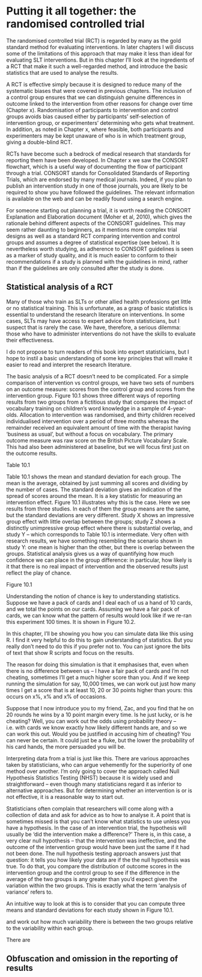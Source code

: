 # Putting it all together: the randomised controlled trial

The randomised controlled trial (RCT) is regarded by many as the gold standard method for evaluating interventions. In later chapters I will discuss some of the limitations of this approach that may make it less than ideal for evaluating SLT interventions. But in this chapter I'll look at the ingredients of a RCT that make it such a well-regarded method, and introduce the basic statistics that are used to analyse the results.

A RCT is effective simply because it is designed to reduce many of the systematic biases that were covered in previous chapters. The inclusion of a control group ensures that we can distinguish genuine differences in outcome linked to the intervention from other reasons for change over time (Chapter x). Randomisation of participants to intervention and control groups avoids bias caused either by participants' self-selection of intervention group, or experimenters' determining who gets what treatment.  In addition, as noted in Chapter x, where feasible, both participants and experimenters may be kept unaware of who is in which treatment group, giving a double-blind RCT.

RCTs have become such a bedrock of medical research that standards for reporting them have been developed. In Chapter x we saw the CONSORT flowchart, which is a useful way of documenting the flow of participant through a trial. CONSORT stands for Consolidated Standards of Reporting Trials, which are endorsed by many medical journals. Indeed, if you plan to publish an intervention study in one of those journals, you are likely to be required to show you have followed the guidelines. The relevant information is available on the web and can be readily found using a search engine.

For someone starting out planning a trial, it is worth reading the CONSORT Explanation and Elaboration document (Moher et al, 2010), which gives the rationale behind different aspects of the CONSORT guidelines. This may seem rather daunting to beginners, as it mentions more complex trial designs as well as a standard RCT comparing intervention and control groups and assumes a degree of statistical expertise (see below). It is nevertheless worth studying, as adherence to CONSORT guidelines is seen as a marker of study quality, and it is much easier to conform to their recommendations if a study is planned with the guidelines in mind, rather than if the guidelines are only consulted after the study is done.

## Statistical analysis of a RCT

Many of those who train as SLTs or other allied health professions get little or no statistical training. This is unfortunate, as a grasp of basic statistics is essential to understand the research literature on interventions. In some cases, SLTs may have access to expert advice from statisticians, but I suspect that is rarely the case. We have, therefore, a serious dilemma: those who have to administer interventions do not have the skills to evaluate their effectiveness.

I do not propose to turn readers of this book into expert statisticians, but I hope to instil a basic understanding of some key principles that will make it easier to read and interpret the research literature.

The basic analysis of a RCT doesn’t need to be complicated. For a simple comparison of intervention vs control groups, we have two sets of numbers on an outcome measure: scores from the control group and scores from the intervention group.  Figure 10.1 shows three different ways of reporting results from two groups from a fictitious study that compares the impact of vocabulary training on children's word knowledge in a sample of 4-year-olds. Allocation to intervention was randomised, and thirty children received individualised intervention over a period of three months whereas the remainder received an equivalent amount of time with the therapist having 'business as usual', but without a focus on vocabulary. The primary outcome measure was raw score on the British Picture Vocabulary Scale. This had also been administered at baseline, but we will focus first just on the outcome results. 

Table 10.1

Table 10.1 shows the mean and standard deviation for each group. The mean is the average, obtained by just summing all scores and dividing by the number of cases. The standard deviation gives an indication of the spread of scores around the mean. It is a key statistic for measuring an intervention effect. Figure 10.1 illustrates why this is the case. Here we see results from three studies. In each of them the group means are the same, but the standard deviations are very different. Study X shows an impressive group effect with little overlap between the groups; study Z shows a distinctly unimpressive group effect where there is substantial overlap, and study Y – which corresponds to Table 10.1 is intermediate. Very often with research results, we have something resembling the scenario shown in study Y: one mean is higher than the other, but there is overlap between the groups.  Statistical analysis gives us a way of quantifying how much confidence we can place in the group difference: in particular, how likely is it that there is no real impact of intervention and the observed results just reflect the play of chance.

Figure 10.1

Understanding the notion of chance is key to understanding statistics.  Suppose we have a pack of cards and I deal each of us a hand of 10 cards, and we total the points on our cards. Assuming we have a fair pack of cards, we can know what the pattern of results would look like if we re-ran this experiment 100 times. It is shown in Figure 10.2.

In this chapter, I'll be showing you how you can simulate data like this using R. I find it very helpful to do this to gain understanding of statistics. But you really don't need to do this if you prefer not to. You can just ignore the bits of text that show R scripts and focus on the results.

The reason for doing this simulation is that it emphasises that, even when there is no difference between us – I have a fair pack of cards and I'm not cheating, sometimes I'll get a much higher score than you. And if we keep running the simulation for say, 10,000 times, we can work out just how many times I get a score that is at least 10, 20 or 30 points higher than yours: this occurs on x%, x% and x% of occasions.  

Suppose that I now introduce you to my friend, Zac, and you find that he on 20 rounds he wins by a 10 point margin every time. Is he just lucky, or is he cheating? Well, you can work out the odds using probability theory – i.e. with cards we know exactly how likely different hands are, and so we can work this out.  Would you be justified in accusing him of cheating? You can never be certain. It could just be a fluke, but the lower the probability of his card hands, the more persuaded you will be. 

Interpreting data from a trial is just like this. There are various approaches taken by statisticians, who can argue vehemently for the superiority of one method over another. I'm only going to cover the approach called Null Hypothesis Statistics Testing (NHST) because it is widely used and straightforward – even though many statisticians regard it as inferior to alternative approaches.  But for determining whether an intervention is or is not effective, it is a reasonable way to start out.

Statisticians often complain that researchers will come along with a collection of data and ask for advice as to how to analyse it. A point that is sometimes missed is that you can't know what statistics to use unless you have a hypothesis. In the case of an intervention trial, the hypothesis will usually be 'did the intervention make a difference?'  There is, in this case, a very clear null hypothesis – that the intervention was ineffective, and the outcome of the intervention group would have been just the same if it had not been done.  The null hypothesis testing approach answers just that question: it tells you how likely your data are if the the null hypothesis was true. To do that, you compare the distribution of outcome scores in the intervention group and the control group to see if the difference in the average of the two groups is any greater than you'd expect given the variation within the two groups. This is exactly what the term 'analysis of variance' refers to.

An intuitive way to look at this is to consider that you can compute three means and standard deviations for each study shown in Figure 10.1.

and work out how much variability there is between the two groups relative to the variability within each group. 

There are 

## Obfuscation and omission in the reporting of results
